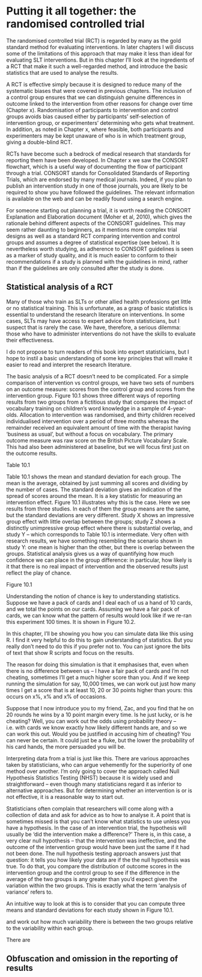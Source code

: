 # Putting it all together: the randomised controlled trial

The randomised controlled trial (RCT) is regarded by many as the gold standard method for evaluating interventions. In later chapters I will discuss some of the limitations of this approach that may make it less than ideal for evaluating SLT interventions. But in this chapter I'll look at the ingredients of a RCT that make it such a well-regarded method, and introduce the basic statistics that are used to analyse the results.

A RCT is effective simply because it is designed to reduce many of the systematic biases that were covered in previous chapters. The inclusion of a control group ensures that we can distinguish genuine differences in outcome linked to the intervention from other reasons for change over time (Chapter x). Randomisation of participants to intervention and control groups avoids bias caused either by participants' self-selection of intervention group, or experimenters' determining who gets what treatment.  In addition, as noted in Chapter x, where feasible, both participants and experimenters may be kept unaware of who is in which treatment group, giving a double-blind RCT.

RCTs have become such a bedrock of medical research that standards for reporting them have been developed. In Chapter x we saw the CONSORT flowchart, which is a useful way of documenting the flow of participant through a trial. CONSORT stands for Consolidated Standards of Reporting Trials, which are endorsed by many medical journals. Indeed, if you plan to publish an intervention study in one of those journals, you are likely to be required to show you have followed the guidelines. The relevant information is available on the web and can be readily found using a search engine.

For someone starting out planning a trial, it is worth reading the CONSORT Explanation and Elaboration document (Moher et al, 2010), which gives the rationale behind different aspects of the CONSORT guidelines. This may seem rather daunting to beginners, as it mentions more complex trial designs as well as a standard RCT comparing intervention and control groups and assumes a degree of statistical expertise (see below). It is nevertheless worth studying, as adherence to CONSORT guidelines is seen as a marker of study quality, and it is much easier to conform to their recommendations if a study is planned with the guidelines in mind, rather than if the guidelines are only consulted after the study is done.

## Statistical analysis of a RCT

Many of those who train as SLTs or other allied health professions get little or no statistical training. This is unfortunate, as a grasp of basic statistics is essential to understand the research literature on interventions. In some cases, SLTs may have access to expert advice from statisticians, but I suspect that is rarely the case. We have, therefore, a serious dilemma: those who have to administer interventions do not have the skills to evaluate their effectiveness.

I do not propose to turn readers of this book into expert statisticians, but I hope to instil a basic understanding of some key principles that will make it easier to read and interpret the research literature.

The basic analysis of a RCT doesn’t need to be complicated. For a simple comparison of intervention vs control groups, we have two sets of numbers on an outcome measure: scores from the control group and scores from the intervention group.  Figure 10.1 shows three different ways of reporting results from two groups from a fictitious study that compares the impact of vocabulary training on children's word knowledge in a sample of 4-year-olds. Allocation to intervention was randomised, and thirty children received individualised intervention over a period of three months whereas the remainder received an equivalent amount of time with the therapist having 'business as usual', but without a focus on vocabulary. The primary outcome measure was raw score on the British Picture Vocabulary Scale. This had also been administered at baseline, but we will focus first just on the outcome results. 

Table 10.1

Table 10.1 shows the mean and standard deviation for each group. The mean is the average, obtained by just summing all scores and dividing by the number of cases. The standard deviation gives an indication of the spread of scores around the mean. It is a key statistic for measuring an intervention effect. Figure 10.1 illustrates why this is the case. Here we see results from three studies. In each of them the group means are the same, but the standard deviations are very different. Study X shows an impressive group effect with little overlap between the groups; study Z shows a distinctly unimpressive group effect where there is substantial overlap, and study Y – which corresponds to Table 10.1 is intermediate. Very often with research results, we have something resembling the scenario shown in study Y: one mean is higher than the other, but there is overlap between the groups.  Statistical analysis gives us a way of quantifying how much confidence we can place in the group difference: in particular, how likely is it that there is no real impact of intervention and the observed results just reflect the play of chance.

Figure 10.1

Understanding the notion of chance is key to understanding statistics.  Suppose we have a pack of cards and I deal each of us a hand of 10 cards, and we total the points on our cards. Assuming we have a fair pack of cards, we can know what the pattern of results would look like if we re-ran this experiment 100 times. It is shown in Figure 10.2.

In this chapter, I'll be showing you how you can simulate data like this using R. I find it very helpful to do this to gain understanding of statistics. But you really don't need to do this if you prefer not to. You can just ignore the bits of text that show R scripts and focus on the results.

The reason for doing this simulation is that it emphasises that, even when there is no difference between us – I have a fair pack of cards and I'm not cheating, sometimes I'll get a much higher score than you. And if we keep running the simulation for say, 10,000 times, we can work out just how many times I get a score that is at least 10, 20 or 30 points higher than yours: this occurs on x%, x% and x% of occasions.  

Suppose that I now introduce you to my friend, Zac, and you find that he on 20 rounds he wins by a 10 point margin every time. Is he just lucky, or is he cheating? Well, you can work out the odds using probability theory – i.e. with cards we know exactly how likely different hands are, and so we can work this out.  Would you be justified in accusing him of cheating? You can never be certain. It could just be a fluke, but the lower the probability of his card hands, the more persuaded you will be. 

Interpreting data from a trial is just like this. There are various approaches taken by statisticians, who can argue vehemently for the superiority of one method over another. I'm only going to cover the approach called Null Hypothesis Statistics Testing (NHST) because it is widely used and straightforward – even though many statisticians regard it as inferior to alternative approaches.  But for determining whether an intervention is or is not effective, it is a reasonable way to start out.

Statisticians often complain that researchers will come along with a collection of data and ask for advice as to how to analyse it. A point that is sometimes missed is that you can't know what statistics to use unless you have a hypothesis. In the case of an intervention trial, the hypothesis will usually be 'did the intervention make a difference?'  There is, in this case, a very clear null hypothesis – that the intervention was ineffective, and the outcome of the intervention group would have been just the same if it had not been done.  The null hypothesis testing approach answers just that question: it tells you how likely your data are if the the null hypothesis was true. To do that, you compare the distribution of outcome scores in the intervention group and the control group to see if the difference in the average of the two groups is any greater than you'd expect given the variation within the two groups. This is exactly what the term 'analysis of variance' refers to.

An intuitive way to look at this is to consider that you can compute three means and standard deviations for each study shown in Figure 10.1.

and work out how much variability there is between the two groups relative to the variability within each group. 

There are 

## Obfuscation and omission in the reporting of results
